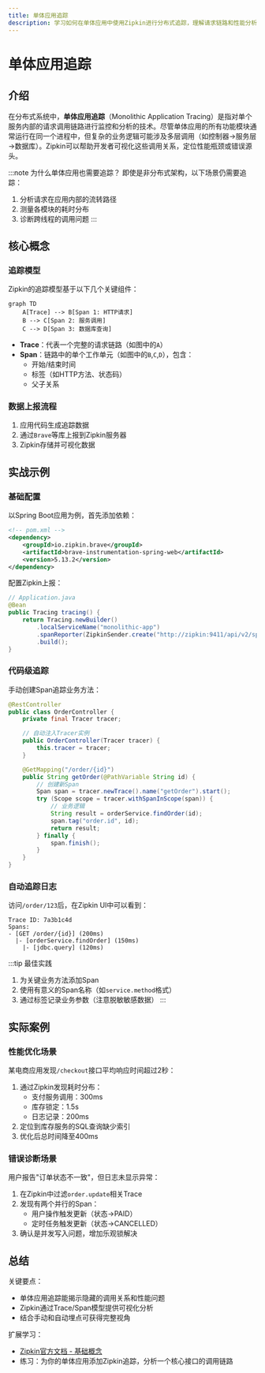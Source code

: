 ```yaml
---
title: 单体应用追踪
description: 学习如何在单体应用中使用Zipkin进行分布式追踪，理解请求链路和性能分析的基本原理。
---
```


# 单体应用追踪

## 介绍

在分布式系统中，**单体应用追踪**（Monolithic Application Tracing）是指对单个服务内部的请求调用链路进行监控和分析的技术。尽管单体应用的所有功能模块通常运行在同一个进程中，但复杂的业务逻辑可能涉及多层调用（如控制器→服务层→数据库）。Zipkin可以帮助开发者可视化这些调用关系，定位性能瓶颈或错误源头。

:::note 为什么单体应用也需要追踪？
即使是非分布式架构，以下场景仍需要追踪：
1. 分析请求在应用内部的流转路径
2. 测量各模块的耗时分布
3. 诊断跨线程的调用问题
:::

## 核心概念

### 追踪模型
Zipkin的追踪模型基于以下几个关键组件：

```mermaid
graph TD
    A[Trace] --> B[Span 1: HTTP请求]
    B --> C[Span 2: 服务调用]
    C --> D[Span 3: 数据库查询]
```

- **Trace**：代表一个完整的请求链路（如图中的`A`）
- **Span**：链路中的单个工作单元（如图中的`B`,`C`,`D`），包含：
  - 开始/结束时间
  - 标签（如HTTP方法、状态码）
  - 父子关系

### 数据上报流程
1. 应用代码生成追踪数据
2. 通过`Brave`等库上报到Zipkin服务器
3. Zipkin存储并可视化数据

## 实战示例

### 基础配置
以Spring Boot应用为例，首先添加依赖：

```xml
<!-- pom.xml -->
<dependency>
    <groupId>io.zipkin.brave</groupId>
    <artifactId>brave-instrumentation-spring-web</artifactId>
    <version>5.13.2</version>
</dependency>
```

配置Zipkin上报：

```java
// Application.java
@Bean
public Tracing tracing() {
    return Tracing.newBuilder()
        .localServiceName("monolithic-app")
        .spanReporter(ZipkinSender.create("http://zipkin:9411/api/v2/spans"))
        .build();
}
```

### 代码级追踪
手动创建Span追踪业务方法：

```java
@RestController
public class OrderController {
    private final Tracer tracer;

    // 自动注入Tracer实例
    public OrderController(Tracer tracer) {
        this.tracer = tracer;
    }

    @GetMapping("/order/{id}")
    public String getOrder(@PathVariable String id) {
        // 创建新Span
        Span span = tracer.newTrace().name("getOrder").start();
        try (Scope scope = tracer.withSpanInScope(span)) {
            // 业务逻辑
            String result = orderService.findOrder(id);
            span.tag("order.id", id);
            return result;
        } finally {
            span.finish();
        }
    }
}
```

### 自动追踪日志
访问`/order/123`后，在Zipkin UI中可以看到：

```
Trace ID: 7a3b1c4d
Spans:
- [GET /order/{id}] (200ms)
  |- [orderService.findOrder] (150ms)
    |- [jdbc.query] (120ms)
```

:::tip 最佳实践
1. 为关键业务方法添加Span
2. 使用有意义的Span名称（如`service.method`格式）
3. 通过标签记录业务参数（注意脱敏敏感数据）
:::

## 实际案例

### 性能优化场景
某电商应用发现`/checkout`接口平均响应时间超过2秒：
1. 通过Zipkin发现耗时分布：
   - 支付服务调用：300ms
   - 库存锁定：1.5s
   - 日志记录：200ms
2. 定位到库存服务的SQL查询缺少索引
3. 优化后总时间降至400ms

### 错误诊断场景
用户报告"订单状态不一致"，但日志未显示异常：
1. 在Zipkin中过滤`order.update`相关Trace
2. 发现有两个并行的Span：
   - 用户操作触发更新（状态→PAID）
   - 定时任务触发更新（状态→CANCELLED）
3. 确认是并发写入问题，增加乐观锁解决

## 总结

关键要点：
- 单体应用追踪能揭示隐藏的调用关系和性能问题
- Zipkin通过Trace/Span模型提供可视化分析
- 结合手动和自动埋点可获得完整视角

扩展学习：
- [Zipkin官方文档 - 基础概念](https://zipkin.io/pages/instrumenting.html)
- 练习：为你的单体应用添加Zipkin追踪，分析一个核心接口的调用链路